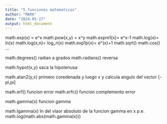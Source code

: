 ```yaml
---
title: "5_funciones matematicas"
author: "MARK"
date: "2024-05-17"
output: html_document
---
```


math.exp(x) = e^x
math.pow(x,y) = x^y
math.expm1(x)= e^x-1
math.log(x)= ln(x)
math.log(x,n)= log_n(x)
math.exp1p(x)= e^(x)+1
math.sqrt()
math.cos()
...


math.degrees() radian a grados
math.radians()  reversa

math.hypot(x,y) saca la hipotenusa

math.atan2(y,x) primero coredenada y luego x y calcula angulo del vector [-pi,pi]

math.erf()  funcion error
math.erfc()  funcion complemento error

math.gamma(x)   funcion gamma

math.lgamma(x)   ln del vlaor absoluto de la funcion gamma en x p.e.
      math.log(math.abs(math.gamma(x)))
      
  
 